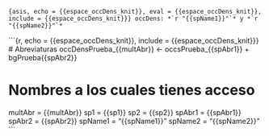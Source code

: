 ```{asis, echo = {{espace_occDens_knit}}, eval = {{espace_occDens_knit}}, include = {{espace_occDens_knit}}}
occDens: *`r "{{spName1}}"`* y *`r "{{spName2}}"`*
```

```{r, echo = {{espace_occDens_knit}}, include = {{espace_occDens_knit}}}
# Abreviaturas
occDensPrueba_{{multAbr}} <- occsPrueba_{{spAbr1}} + bgPrueba{{spAbr2}}

# Nombres a los cuales tienes acceso
multAbr = {{multAbr}}
sp1 = {{sp1}}
sp2 = {{sp2}}
spAbr1 = {{spAbr1}}
spAbr2 = {{spAbr2}}
spName1 = "{{spName1}}"
spName2 = "{{spName2}}"
```
